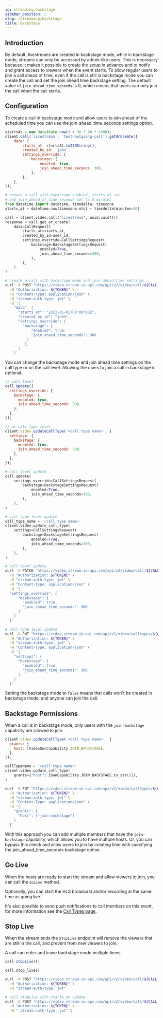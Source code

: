 ```yaml
---
id: streaming_backstage
sidebar_position: 5
slug: /streaming/backstage
title: Backstage
---
```



## Introduction

By default, livestreams are created in backstage mode, while in backstage mode, streams can only be accessed by admin-like users.
This is necessary because it makes it possible to create the setup in advance and to notify and grant access to viewers when the event starts.
To allow regular users to join a call ahead of time, even if the call is still in backstage mode you can create the call and set the join ahead time backstage setting.
The default value of `join_ahead_time_seconds` is 0, which means that users can only join the call when the call starts.

## Configuration

To create a call in backstage mode and allow users to join ahead of the scheduled time you can use the join_ahead_time_seconds settings option.

<Tabs groupId="examples">
<TabItem value="js" label="JavaScript">

```js
startsAt = new Date(Date.now() + 30 * 60 * 1000);
client.call('livestream', 'test-outgoing-call').getOrCreate({
    data: {
        starts_at: startsAt.toISOString(),
        created_by_id: 'john',
        settings_override: {
            backstage: {
                enabled: true,
                join_ahead_time_seconds: 300,
            },
        },
    },
});
```

</TabItem>
<TabItem value="py" label="Python">

```py
# create a call with backstage enabled, starts_at set
# and join_ahead_of_time_seconds set to 5 minutes
from datetime import datetime, timedelta, timezone
starts_at = datetime.now(timezone.utc) + timedelta(minutes=30)

call = client.video.call("livestream", uuid.uuid4())
response = call.get_or_create(
    data=CallRequest(
        starts_at=starts_at,
        created_by_id=user_id,
        settings_override=CallSettingsRequest(
            backstage=BackstageSettingsRequest(
                enabled=True,
                join_ahead_time_seconds=300,
            ),
        ),
    )
)
```

</TabItem>

<TabItem value="curl" label="cURL">

```bash
# create a call with backstage mode and join ahead time settings
curl -X POST "https://video.stream-io-api.com/api/v2/video/call/${CALL_TYPE}/${CALL_ID}?api_key=${API_KEY}" \
  -H "Authorization: ${TOKEN}" \
  -H "Content-Type: application/json" \
  -H "stream-auth-type: jwt" \
  -d '{
    "data": {
      "starts_at": "2022-01-01T00:00:00Z",
      "created_by_id": "john",
      "settings_override": {
        "backstage": {
            "enabled": true,
            "join_ahead_time_seconds": 300
          }
         },
      }
    }'
```

</TabItem>
</Tabs>

You can change the backstage mode and join ahead time settings on the call type or on the call level. Allowing the users to join a call in backstage is optional.

<Tabs groupId="examples">
<TabItem value="js" label="JavaScript">

```js
// call level
call.update({
  settings_override: {
    backstage: {
      enabled: true,
      join_ahead_time_seconds: 300,
    },
  },
});

// or call type level
client.video.updateCallType('<call type name>', {
  settings: {
    backstage: {
      enabled: true,
      join_ahead_time_seconds: 300,
    },
  },
});
```

</TabItem>
<TabItem value="py" label="Python">

```py
# call level update
call.update(
    settings_override=CallSettingsRequest(
        backstage=BackstageSettingsRequest(
            enabled=True,
            join_ahead_time_seconds=300,
        ),
    ),
)

# call type level update
call_type_name = '<call type name>'
client.video.update_call_type(
    settings=CallSettingsRequest(
        backstage=BackstageSettingsRequest(
            enabled=True,
            join_ahead_time_seconds=300,
        ),
    ),
)
```

</TabItem>
<TabItem value="curl" label="cURL">

```bash
# call level update
curl -X PATCH "https://video.stream-io-api.com/api/v2/video/call/${CALL_TYPE_NAME}/${CALL_ID}?api_key=${API_KEY}" \
  -H "Authorization: ${TOKEN}" \
  -H "stream-auth-type: jwt" \
  -H "Content-Type: application/json" \
  -d '{
  "settings_override": {
      "backstage": {
        "enabled": true,
        "join_ahead_time_seconds": 300
      }
    }
  }'

# call type level update
curl -X PUT "https://video.stream-io-api.com/api/v2/video/calltypes/${CALL_TYPE_NAME}?api_key=${API_KEY}" \
  -H "Authorization: ${TOKEN}" \
  -H "stream-auth-type: jwt" \
  -H "Content-Type: application/json" \
  -d '{
    "settings": {
      "backstage": {
        "enabled": true,
        "join_ahead_time_seconds": 300
      }
    }
  }'
```

</TabItem>
</Tabs>

Setting the backstage mode to `false` means that calls won't be created in backstage mode, and anyone can join the call.

## Backstage Permissions

When a call is in backstage mode, only users with the `join-backstage` capability are allowed to join.

<Tabs groupId="examples">
<TabItem value="js" label="JavaScript">

```js
client.video.updateCallType('<call type name>', {
  grants: {
    host: [VideoOwnCapability.JOIN_BACKSTAGE],
  },
});
```

</TabItem>
<TabItem value="py" label="Python">

```py
callTypeName = '<call type name>'
client.video.update_call_type(
    grants={"host": [OwnCapability.JOIN_BACKSTAGE.to_str()]},
)
```

</TabItem>
<TabItem value="curl" label="cURL">

```bash
curl -X PUT "https://video.stream-io-api.com/api/v2/video/calltypes/${CALL_TYPE_NAME}?api_key=${API_KEY}" \
  -H "Authorization: ${TOKEN}" \
  -H "stream-auth-type: jwt" \
  -H "Content-Type: application/json" \
  -d '{
    "grants": {
      "host": ["join-backstage"]
    }
  }'
```

</TabItem>
</Tabs>

With this approach you can add multiple members that have the `join-backstage` capability, which allows you to have multiple hosts.
Or, you can bypass this check and allow users to join by creating time with specifying the join_ahead_time_seconds backstage option.

## Go Live

When the hosts are ready to start the stream and allow viewers to join, you can call the `GoLive` method.

Optionally, you can start the HLS broadcast and/or recording at the same time as going live.

<GoLive />

It's also possible to send push notifications to call members on this event, for more information see the [Call Types page](../call_types/builtin/#push-notifications-settings).

## Stop Live

When the stream ends the `StopLive` endpoint will remove the viewers that are still in the call, and prevent from new viewers to join.

A call can enter and leave backstage mode multiple times.

<Tabs groupId="examples">
<TabItem value="js" label="JavaScript">

```js
call.stopLive();
```

</TabItem>
<TabItem value="py" label="Python">

```py
call.stop_live()
```

</TabItem>
<TabItem value="curl" label="cURL">

```bash
curl -X POST "https://video.stream-io-api.com/api/v2/video/call/${CALL_TYPE_NAME}/${CALL_ID}/stop_live?api_key=${API_KEY}" \
  -H "Authorization: ${TOKEN}" \
  -H "stream-auth-type: jwt"

# call stopLive with starts_at update
curl -X POST "https://video.stream-io-api.com/api/v2/video/call/${CALL_TYPE_NAME}/${CALL_ID}/stop_live?api_key=${API_KEY}" \
  -H "Authorization: ${TOKEN}" \
  -H " stream-auth-type: jwt" \
```

</TabItem>
</Tabs>

